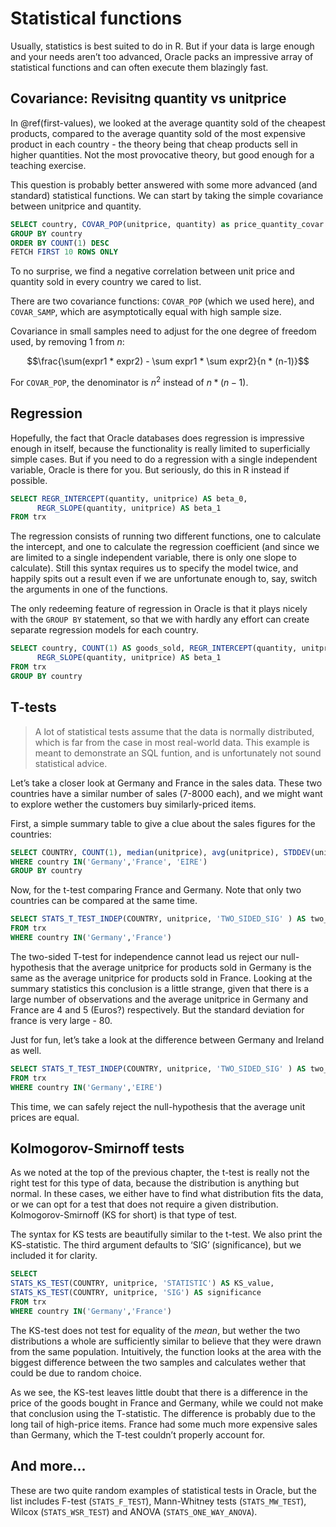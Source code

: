 
# Statistical functions

Usually, statistics is best suited to do in R. But if your data is large enough and your needs aren't too advanced, Oracle packs an impressive array of statistical functions and can often execute them blazingly fast.

## Covariance: Revisitng quantity vs unitprice

In \@ref(first-values), we looked at the average quantity sold of the cheapest products, compared to the average quantity sold of the most expensive product in each country - the theory being that cheap products sell in higher quantities. Not the most provocative theory, but good enough for a teaching exercise.

This question is probably better answered with some more advanced (and standard) statistical functions. We can start by taking the simple covariance between unitprice and quantity.

```sql
SELECT country, COVAR_POP(unitprice, quantity) as price_quantity_covar FROM trx
GROUP BY country
ORDER BY COUNT(1) DESC
FETCH FIRST 10 ROWS ONLY
```

To no surprise, we find a negative correlation between unit price and quantity sold in every country we cared to list.

There are two covariance functions: `COVAR_POP` (which we used here), and `COVAR_SAMP`, which are asymptotically equal with high sample size.

Covariance in small samples need to adjust for the one degree of freedom used, by removing 1 from $n$:

$$\frac{\sum(expr1 * expr2) - \sum expr1 * \sum expr2}{n * (n-1)}$$

For `COVAR_POP`, the denominator is $n^2$ instead of $n*(n-1)$.


## Regression
Hopefully, the fact that Oracle databases does regression is impressive enough in itself, because the functionality is really limited to superficially simple cases. But if you need to do a regression with a single independent variable, Oracle is there for you. But seriously, do this in R instead if possible.

```sql
SELECT REGR_INTERCEPT(quantity, unitprice) AS beta_0,
      REGR_SLOPE(quantity, unitprice) AS beta_1
FROM trx
```

The regression consists of running two different functions, one to calculate the intercept, and one to calculate the regression coefficient (and since we are limited to a single independent variable, there is only one slope to calculate). Still this syntax requires us to specify the model twice, and happily spits out a result even if we are unfortunate enough to, say, switch the arguments in one of the functions.

The only redeeming feature of regression in Oracle is that it plays nicely with the `GROUP BY` statement, so that we with hardly any effort can create separate regression models for each country.

```sql
SELECT country, COUNT(1) AS goods_sold, REGR_INTERCEPT(quantity, unitprice) AS beta_0,
      REGR_SLOPE(quantity, unitprice) AS beta_1
FROM trx
GROUP BY country
```


## T-tests

>A lot of statistical tests assume that the data is normally distributed, which is far from the case in most real-world data. This example is meant to demonstrate an SQL funtion, and is unfortunately not sound statistical advice.

Let's take a closer look at Germany and France in the sales data. These two countries have a similar number of sales (7-8000 each), and we might want to explore wether the customers buy similarly-priced items.

First, a simple summary table to give a clue about the sales figures for the countries:

```sql
SELECT COUNTRY, COUNT(1), median(unitprice), avg(unitprice), STDDEV(unitprice), MAX(unitprice) FROM trx
WHERE country IN('Germany','France', 'EIRE')
GROUP BY country
```

Now, for the t-test comparing France and Germany. Note that only two countries can be compared at the same time.

```sql
SELECT STATS_T_TEST_INDEP(COUNTRY, unitprice, 'TWO_SIDED_SIG' ) AS two_sided_p_value
FROM trx
WHERE country IN('Germany','France')
```

The two-sided T-test for independence cannot lead us reject our null-hypothesis that the average unitprice for products sold in Germany is the same as the average unitprice for products sold in France. Looking at the summary statistics this conclusion is a little strange, given that there is a large number of observations and the average unitprice in Germany and France are 4 and 5 (Euros?) respectively. But the standard deviation for france is very large - 80.

Just for fun, let's take a look at the difference between Germany and Ireland as well.

```sql
SELECT STATS_T_TEST_INDEP(COUNTRY, unitprice, 'TWO_SIDED_SIG' ) AS two_sided_p_value
FROM trx
WHERE country IN('Germany','EIRE')
```

This time, we can safely reject the null-hypothesis that the average unit prices are equal.


## Kolmogorov-Smirnoff tests

As we noted at the top of the previous chapter, the t-test is really not the right test for this type of data, because the distribution is anything but normal. In these cases, we either have to find what distribution fits the data, or we can opt for a test that does not require a given distribution. Kolmogorov-Smirnoff (KS for short) is that type of test.

The syntax for KS tests are beautifully similar to the t-test. We also print the KS-statistic. The third argument defaults to 'SIG' (significance), but we included it for clarity.

```sql
SELECT 
STATS_KS_TEST(COUNTRY, unitprice, 'STATISTIC') AS KS_value,
STATS_KS_TEST(COUNTRY, unitprice, 'SIG') AS significance
FROM trx
WHERE country IN('Germany','France')
```

The KS-test does not test for equality of the *mean*, but wether the two distributions a whole are sufficiently similar to believe that they were drawn from the same population. Intuitively, the function looks at the area with the biggest difference between the two samples and calculates wether that could be due to random choice.

As we see, the KS-test leaves little doubt that there is a difference in the price of the goods bought in France and Germany, while we could not make that conclusion using the T-statistic. The difference is probably due to the long tail of high-price items. France had some much more expensive sales than Germany, which the T-test couldn't properly account for.


## And more...

These are two quite random examples of statistical tests in Oracle, but the list includes F-test (`STATS_F_TEST`), Mann-Whitney tests (`STATS_MW_TEST`), Wilcox (`STATS_WSR_TEST`) and ANOVA (`STATS_ONE_WAY_ANOVA`).


